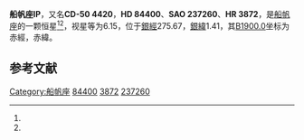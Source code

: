 {{Starbox begin
| name = 船帆座IP
}}
{{Starbox observe
| epoch = [[J2000.0|J2000.0]]
| constell = [[船帆座|船帆座]]<ref name=SIMBAD>{{cite web
 | url=http://simbad.u-strasbg.fr/simbad/sim-id?Ident=HR+3872
 | title =Pulsating variable Star
 | publisher=Centre de Données astronomiques de Strasbourg
 | work=SIMBAD
 | accessdate=2012-07-13}}</ref><ref name=DATA>{{cite web
 | url=http://vizier.u-strasbg.fr/viz-bin/VizieR-5?-out.add=.&-source=5050&-corr=PK=HR&-out.max=9999&HR=3872
 | title =VizieR Detailed Page
 | accessdate=2012-07-13}}</ref>
| 星官 = 
| ra = {{RA|9|43|27.5}}<ref name=SIMBAD /><ref name=DATA />
| dec = {{DEC|-51|13|42}}<ref name=SIMBAD /><ref name=DATA />
| appmag_v = 6.15<ref name=SIMBAD /><ref name=DATA />
}}
{{Starbox character
| class = B6V<ref name=SIMBAD /><ref name=DATA />
| b-v = -0.1<ref name=SIMBAD /><ref name=DATA />
| u-b = -0.46<ref name=SIMBAD /><ref name=DATA />
| r-i = <ref name=SIMBAD /><ref name=DATA />
| variable = 
}}
{{Starbox astrometry
| radial_v = -0.46
| prop_mo_ra = -23
| parallax = 
| p_error = 
}}
{{Starbox catalog
| names =CD-50 4420，[[SAO星表|SAO]] 237260，[[HD星表|HD]] 84400，[[HR星表|HR]] 3872}}
{{Starbox reference |Simbad=HR+3872}}
{{Starbox end}}

'''船帆座IP'''，又名'''CD-50 4420'''，'''HD 84400'''、'''SAO 237260'''、'''HR 3872'''，是[[船帆座|船帆座]]的一颗恒星<ref name=SIMBAD /><ref name=DATA />，视星等为6.15，位于[[銀道座標系|銀經]]275.67，[[銀道座標系|銀緯]]1.41，其[[B1900.0|B1900.0]]坐标为赤經{{RA|9|39|54}}，赤緯{{DEC|-50|1.41|11}}。

== 参考文献 ==
{{reflist}}

{{star-stub}}

{{船帆座恒星}}
[[Category:船帆座|Category:船帆座]]
[[Category:HD和HDE天體|84400]]
[[Category:HR天體|3872]]
[[Category:SAO天體|237260]]